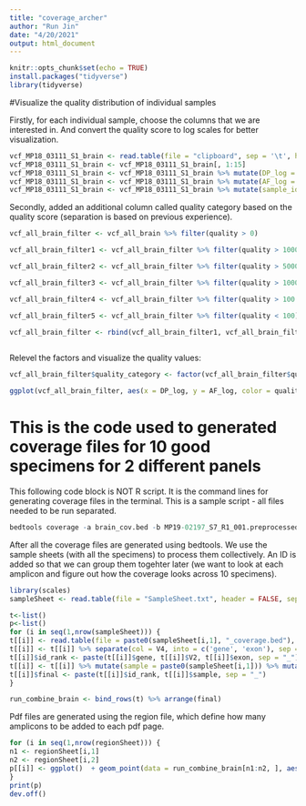 ```yaml
---
title: "coverage_archer"
author: "Run Jin"
date: "4/20/2021"
output: html_document
---
```


```r
knitr::opts_chunk$set(echo = TRUE)
install.packages("tidyverse")
library(tidyverse)
```


#Visualize the quality distribution of individual samples

Firstly, for each individual sample, choose the columns that we are interested in. And convert the quality score to log scales for better visualization.

```r
vcf_MP18_03111_S1_brain <- read.table(file = "clipboard", sep = '\t', header = TRUE)
vcf_MP18_03111_S1_brain <- vcf_MP18_03111_S1_brain[, 1:15]
vcf_MP18_03111_S1_brain <- vcf_MP18_03111_S1_brain %>% mutate(DP_log = log(DP, 10))
vcf_MP18_03111_S1_brain <- vcf_MP18_03111_S1_brain %>% mutate(AF_log = log(100*AF, 10))
vcf_MP18_03111_S1_brain <- vcf_MP18_03111_S1_brain %>% mutate(sample_id = 'MP18_03111')
```

Secondly, added an additional column called quality category based on the quality score (separation is based on previous experience). 

```r
vcf_all_brain_filter <- vcf_all_brain %>% filter(quality > 0)

vcf_all_brain_filter1 <- vcf_all_brain_filter %>% filter(quality > 10000) %>% mutate(quality_category = 'high')

vcf_all_brain_filter2 <- vcf_all_brain_filter %>% filter(quality > 5000 & quality <= 10000) %>% mutate(quality_category = 'medium_high')

vcf_all_brain_filter3 <- vcf_all_brain_filter %>% filter(quality > 1000 & quality <= 5000) %>% mutate(quality_category = 'medium')

vcf_all_brain_filter4 <- vcf_all_brain_filter %>% filter(quality > 100 & quality <= 1000) %>% mutate(quality_category = 'medium_low')

vcf_all_brain_filter5 <- vcf_all_brain_filter %>% filter(quality < 100) %>% mutate(quality_category = 'low')

vcf_all_brain_filter <- rbind(vcf_all_brain_filter1, vcf_all_brain_filter2, vcf_all_brain_filter3, vcf_all_brain_filter4, vcf_all_brain_filter5)
 
```

Relevel the factors and visualize the quality values:
```r
vcf_all_brain_filter$quality_category <- factor(vcf_all_brain_filter$quality_category, levels = c("low", "medium_low", "medium", "medium_high", "high"))

ggplot(vcf_all_brain_filter, aes(x = DP_log, y = AF_log, color = quality_category)) + geom_point(size = 1) + facet_grid(  . ~ sample_id) + ylim(0, 2) + geom_hline(yintercept = log(2, 10), linetype = "dashed", color = "red") + geom_hline(yintercept = log(5, 10), linetype = "dashed", color = "black") 
```

# This is the code used to generated coverage files for 10 good specimens for 2 different panels

This following code block is NOT R script. It is the command lines for generating coverage files in the terminal. This is a sample script - all files needed to be run separated. 

```r
bedtools coverage -a brain_cov.bed -b MP19-02197_S7_R1_001.preprocessed.bam -d > MP19_02197_coverage.bed

```

After all the coverage files are generated using bedtools. We use the sample sheets (with all the specimens) to process them collectively. An ID  is added so that we can group them togehter later (we want to look at each amplicon and figure out how the coverage looks across 10 specimens). 

```r
library(scales)
sampleSheet <- read.table(file = "SampleSheet.txt", header = FALSE, sep = "\t")

t<-list()
p<-list()
for (i in seq(1,nrow(sampleSheet))) {
t[[i]] <- read.table(file = paste0(sampleSheet[i,1], "_coverage.bed"), header = FALSE, sep = "\t")
t[[i]] <- t[[i]] %>% separate(col = V4, into = c('gene', 'exon'), sep = "_")
t[[i]]$id_rank <- paste(t[[i]]$gene, t[[i]]$V2, t[[i]]$exon, sep = "_")
t[[i]] <- t[[i]] %>% mutate(sample = paste0(sampleSheet[i,1])) %>% mutate(log10_count = log(V6, 10))
t[[i]]$final <- paste(t[[i]]$id_rank, t[[i]]$sample, sep = "_")
}

run_combine_brain <- bind_rows(t) %>% arrange(final)

```

Pdf files are generated using the region file, which define how many amplicons to be added to each pdf page.
```r
for (i in seq(1,nrow(regionSheet))) {
n1 <- regionSheet[i,1]
n2 <- regionSheet[i,2]
p[[i]] <- ggplot()  + geom_point(data = run_combine_brain[n1:n2, ], aes(x = final, y = V5, color = log10_count)) + scale_color_gradient(low="red", high="green", limits = c(2.3, 3.3), oob = squish) + theme(axis.text.x = element_text(angle = 90, hjust = 1))
}
print(p)
dev.off()
```

